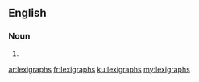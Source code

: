 ==English==

===Noun===
{{head|en}}

# {{plural of|lexigraph}}

[[ar:lexigraphs]]
[[fr:lexigraphs]]
[[ku:lexigraphs]]
[[my:lexigraphs]]
